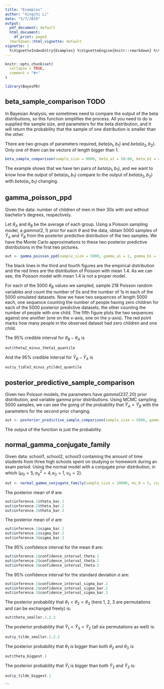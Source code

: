 ```yaml
---
title: "Examples"
author: "Xingchi Li"
date: "5/7/2019"
output:
  pdf_document: default
  html_document:
    df_print: paged
  rmarkdown::html_vignette: default
vignette: |
  %\VignetteIndexEntry{Examples} %\VignetteEngine{knitr::rmarkdown} %\VignetteEncoding{UTF-8}
---
```


```r
knitr::opts_chunk$set(
  collapse = TRUE,
  comment = "#>"
)
```

```r
library(BayesPD)
```

## beta_sample_comparison TODO

In Bayesian Analysis, we sometimes need to compare the output of the beta distributions, so this function simplifies the process. All you need to do is supplied the sample size, and parameters for the beta distribution, and it will return the probability that the sample of one distribution is smaller than the other.

There are two groups of parameters required, $beta(a_1,b_1)$ and $beta(a_2,b_2)$. Only one of them can be vectors of length bigger than 1.

```r
beta_sample_comparison(sample_size = 9000, beta_a1 = 50:60, beta_b1 = 40:50, beta_a2 = 31, beta_b2 = 21, plot = TRUE)
```

The example shows that we have ten pairs of $beta(a_1,b_1)$, and we want to know how the output of $beta(a_1,b_1)$ compare to the output of $beta(a_2,b_2)$ with $beta(a_1,b_1)$ changing.

## gamma_poisson_ppd

Given the data: number of children of men in their $30$s with and without bachelor's degrees, respectively. 

Let $\theta_A$ and $\theta_B$ be the average of each group. Using a Poisson sampling model, a $gamma(2, 1)$ prior for each $\theta$ and the data, obtain $5000$ samples of $\tilde{Y}_A$ and $\tilde{Y}_B$ from the posterior predictive distribution of the two samples. We have the Monte Carlo approximations to these two posterior predictive distributions in the first two pictures.

```r
out <- gamma_poisson_ppd(sample_size = 5000, gamma_a1 = 2, gamma_b1 = 1, y1 = menchild30bach, gamma_a2 = 2, gamma_b2 = 1, y2 = menchild30nobach, confidence_interval = c(0.025, 0.975), using_MCMC = TRUE, poisson_fitting_mean = 1.4)
```

The black lines in the third and fourth figures are the empirical distribution and the red lines are the distribution of Poisson with mean 1.4. As we can see, the Poisson model with mean 1.4 is not a proper model.

For each of the 5000 $\theta_B$ values we sampled, sample $218$ Poisson random variables and count the number of $0$s and the number of $1$s in each of the $5000$ simulated datasets. Now we have two sequences of length $5000$ each, one sequence counting the number of people having zero children for each of the $5000$ posterior predictive datasets, the other counting the number of people with one child. The fifth figure plots the two sequences against one another (one on the x-axis, one on the y-axis). The red point marks how many people in the observed dataset had zero children and one child.

The 95% credible interval for $\theta_B-\theta_A$ is

```r
out$theta2_minus_theta1_quantile
```

And the 95% credible interval for $\tilde{Y}_B-\tilde{Y}_A$ is

```r
out$y_tidle2_minus_ytilde1_quantile
```

## posterior_predictive_sample_comparison

Given two Poisson models, the parameters have $gamma(237,20)$ prior distribution, and variable gamma prior distributions. Using MCMC sampling $5000$ samples, we can see the going of the probability that $\tilde{Y}_A>\tilde{Y}_B$ with the parameters for the second prior changing.

```r
out <- posterior_predictive_sample_comparison(sample_size = 5000, gamma_a1 = 237, gamma_b1 = 20, gamma_a2 = 12*(1:100)+113, gamma_b2 = 13+(1:100), tildeya_smaller_than_tildeyb = FALSE, plot = TRUE)
```

The output of the function is just the probability.

## normal_gamma_conjugate_family

Given data: school1, school2, school3 containing the amount of time students from three high schools spent on studying or homework during an exam period. Using the normal model with a conjugate prior distribution, in which $\{\mu_0 = 5, \sigma_0^2 = 4, \kappa_0 = 1, \nu_0 = 2\}$.

```r
out <- normal_gamma_conjugate_family(sample_size = 10000, mu_0 = 5, sigma_0_sequare = 4, kappa_0 = 1, nu_0 = 2, y.1 = school1, y.2 = school2, y.3 = school3, confidence_interval = c(0.025, 0.975))
```

The posterior mean of $\theta$ are: 

```r
out$inference.1$theta_bar.1
out$inference.2$theta_bar.2
out$inference.3$theta_bar.3
```

The posterior mean of $\sigma$ are:

```r
out$inference.1$sigma_bar.1
out$inference.2$sigma_bar.2
out$inference.3$sigma_bar.3
```

The 95% confidence interval for the mean $\theta$ are:

```r
out$inference.1$confidence_interval_theta.1
out$inference.2$confidence_interval_theta.2
out$inference.3$confidence_interval_theta.3
```

The 95% confidence interval for the standard deviation $\sigma$ are:

```r
out$inference.1$confidence_interval_sigma_bar.1
out$inference.2$confidence_interval_sigma_bar.2
out$inference.3$confidence_interval_sigma_bar.3
```

The posterior probability that $\theta_1<\theta_2<\theta_3$ (here 1, 2, 3 are permutations and can be exchanged freely) is:

```r
out$theta_smaller.1.2.3
```

The posterior probability that $\tilde{Y}_1<\tilde{Y}_3<\tilde{Y}_2$ (all six permutations as well) is:

```r
out$y_tilde_smaller.1.3.2
```

The posterior probability that $\theta_1$ is bigger than both $\theta_2$ and $\theta_3$ is:

```r
out$theta_biggest.1
```

The posterior probability that $\tilde{Y}_1$ is bigger than both $\tilde{Y}_2$ and $\tilde{Y}_3$ is:

```r
out$y_tilde_biggest.1
```
```
